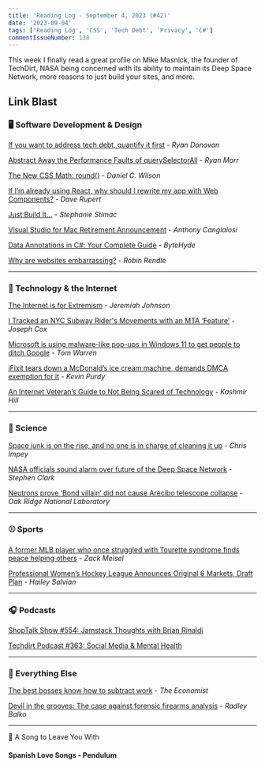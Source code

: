 ```yaml
---
title: 'Reading Log - September 4, 2023 (#42)'
date: '2023-09-04'
tags: ['Reading Log', 'CSS', 'Tech Debt', 'Privacy', 'C#']
commentIssueNumber: 138
---
```


This week I finally read a great profile on Mike Masnick, the founder of TechDirt, NASA being concerned with its ability to maintain its Deep Space Network, more reasons to just build your sites, and more.

## Link Blast

### 🖥 Software Development & Design

[If you want to address tech debt, quantify it first](https://stackoverflow.blog/2023/08/24/if-you-want-to-address-tech-debt-quantify-it-first/) - *Ryan Donovan*

[Abstract Away the Performance Faults of querySelectorAll](http://ryanmorr.com/abstract-away-the-performance-faults-of-queryselectorall/) - *Ryan Morr*

[The New CSS Math: round()](https://danielcwilson.com/posts/mathematicss-round/) - *Daniel C. Wilson*

[If I’m already using React, why should I rewrite my app with Web Components?](https://daverupert.com/2023/08/why-rewrite-with-web-components/) - *Dave Rupert*

[Just Build It...](https://blog.stephaniestimac.com/posts/2023/09/just-build-it/) - *Stephanie Stimac*

[Visual Studio for Mac Retirement Announcement](https://devblogs.microsoft.com/visualstudio/visual-studio-for-mac-retirement-announcement/) - *Anthony Cangialosi*

[Data Annotations in C#: Your Complete Guide](https://www.bytehide.com/blog/data-annotations-in-csharp) - *ByteHyde*

[Why are websites embarrassing?](https://robinrendle.com/notes/why-are-websites-embarrassing/) - *Robin Rendle*

---

### 📡 Technology & the Internet

[The Internet is for Extremism](https://www.infinitescroll.us/p/the-internet-is-for-extremism) - *Jeremiah Johnson*

[I Tracked an NYC Subway Rider's Movements with an MTA ‘Feature’](https://www.404media.co/i-tracked-nyc-subway-rider-home-omny-mta/) - *Joseph Cox*

[Microsoft is using malware-like pop-ups in Windows 11 to get people to ditch Google](https://www.theverge.com/2023/8/30/23851902/microsoft-bing-popups-windows-11-malware) - *Tom Warren*

[iFixit tears down a McDonald’s ice cream machine, demands DMCA exemption for it](https://arstechnica.com/gadgets/2023/08/mcdonalds-ice-cream-machine-teardown-shows-error-codes-dmca-keep-it-broken/) - *Kevin Purdy*

[An Internet Veteran’s Guide to Not Being Scared of Technology](https://www.nytimes.com/2023/07/29/technology/mike-masnick-techdirt-internet-future.html) - *Kashmir Hill*

---

### 🔬 Science

[Space junk is on the rise, and no one is in charge of cleaning it up](https://theconversation.com/space-junk-in-earth-orbit-and-on-the-moon-will-increase-with-future-missions-but-nobodys-in-charge-of-cleaning-it-up-212421) - *Chris Impey*

[NASA officials sound alarm over future of the Deep Space Network](https://arstechnica.com/space/2023/08/nasas-artemis-i-mission-nearly-broke-the-deep-space-network/) - *Stephen Clark*

[Neutrons prove ‘Bond villain’ did not cause Arecibo telescope collapse](https://www.ornl.gov/news/neutrons-prove-bond-villain-did-not-cause-arecibo-telescope-collapse) - *Oak Ridge National Laboratory*

---

### ⚾️ Sports

[A former MLB player who once struggled with Tourette syndrome finds peace helping others](https://theathletic.com/4755552/2023/08/16/mlb-tourette-syndrome-jim-eisenreich) - *Zack Meisel*

[Professional Women’s Hockey League Announces Original 6 Markets, Draft Plan](https://theathletic.com/4814360/2023/08/29/professional-womens-hockey-league-teams/) - *Hailey Salvian*

---

### 🎧 Podcasts

[ShopTalk Show #554: Jamstack Thoughts with Brian Rinaldi](https://shoptalkshow.com/554/)

[Techdirt Podcast #363: Social Media & Mental Health](https://www.techdirt.com/2023/08/29/techdirt-podcast-episode-363-social-media-mental-health/)

---

### 🎒 Everything Else

[The best bosses know how to subtract work](https://www.economist.com/business/2023/08/31/the-best-bosses-know-how-to-subtract-work) - *The Economist*

[Devil in the grooves: The case against forensic firearms analysis](https://radleybalko.substack.com/p/devil-in-the-grooves-the-case-against) - *Radley Balko*

---

🎵 A Song to Leave You With

#### Spanish Love Songs - Pendulum

<YouTubeEmbed id="S5JbWqXJN7E" title="Spanish Love Songs - Pendulum" />
